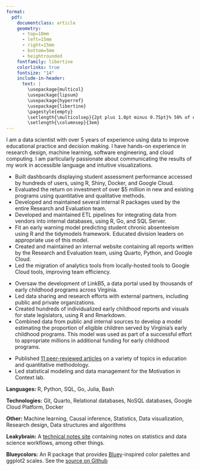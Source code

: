 ---
format: 
  pdf: 
    documentclass: article
    geometry:
      - top=10mm
      - left=15mm
      - right=15mm
      - bottom=5mm
      - heightrounded
    fontfamily: libertine
    colorlinks: true
    fontsize: "14"
    include-in-header: 
      text: |
        \usepackage{multicol}
        \usepackage{lipsum}
        \usepackage{hyperref}
        \usepackage{libertine}
        \pagestyle{empty}
        \setlength{\multicolsep}{2pt plus 1.0pt minus 0.75pt}% 50% of original values
        \setlength{\columnsep}{3em}
---

<!-- Title -->
\begin{huge}\begin{center}{\bf Eric Ekholm}\end{center}\end{huge}

<!-- Contact Info -->
\begin{center}eric.ekholm@gmail.com ∙ \href{https://ericekholm.com}{Website} ∙ \href{https://github.com/ekholme}{Github} ∙ \href{https://www.linkedin.com/in/eric-ekholm-8a481022}{LinkedIn}\end{center}
\vspace{5pt}

I am a data scientist with over 5 years of experience using data to improve educational practice and decision making. I have hands-on experience in research design, machine learning, software engineering, and cloud computing. I am particularly passionate about communicating the results of my work in accessible language and intuitive visualizations.

<!-- Experience 1 -->
\begin{large}
  {\bf Work Experience}
  \vspace{3pt}
  \hrule
\end{large}
  \begin{multicols}{2}
    \begin{flushleft}{\bf Data Specialist}\end{flushleft}
    \begin{flushright}{\bf 2021-Present}\end{flushright}
  \end{multicols}
\vspace{-0.25cm}
\emph{Chesterfield County Public Schools, Midlothian, VA}

* Built dashboards displaying student assessment performance accessed by hundreds of users, using R, Shiny, Docker, and Google Cloud. 
* Evaluated the return on investment of over $5 million in new and existing programs using quantitative and qualitative methods.
* Developed and maintained several internal R packages used by the entire Research and Evaluation team.
* Developed and maintained ETL pipelines for integrating data from vendors into internal databases, using R, Go, and SQL Server.
* Fit an early warning model predicting student chronic absenteeism using R and the tidymodels framework. Educated division leaders on appropriate use of this model.
* Created and maintained an internal website containing all reports written by the Research and Evaluation team, using Quarto, Python, and Google Cloud.
* Led the migration of analytics tools from locally-hosted tools to Google Cloud tools, improving team efficiency.

\vspace{7pt}

<!-- Experience 2 -->
  \begin{multicols}{2}
    \begin{flushleft}{\bf Associate Director, Early Childhood Data}\end{flushleft}
    \begin{flushright}{\bf 2019-2021}\end{flushright}
  \end{multicols}
\vspace{-0.25cm}
\emph{Virginia Department of Education, Richmond, VA}

* Oversaw the development of LinkB5, a data portal used by thousands of early childhood programs across Virginia.
* Led data sharing and research efforts with external partners, including public and private organizations.
* Created hundreds of individualized early childhood reports and visuals for state legislators, using R and Rmarkdown.
* Combined data from public and internal sources to develop a model estimating the proportion of eligible children served by Virginia's early childhood programs. This model was used as part of a successful effort to appropriate millions in additional funding for early childhood programs.

\vspace{7pt}

<!-- Experience 3 -->
  \begin{multicols}{2}
    \begin{flushleft}{\bf Graduate Research Assistant}\end{flushleft}
    \begin{flushright}{\bf 2016-2019}\end{flushright}
  \end{multicols}
\vspace{-0.25cm}
\emph{Virginia Commonwealth University School of Education, Richmond, VA}

* Published [11 peer-reviewed articles](https://www.ericekholm.com/pubs.html) on a variety of topics in education and quantitative methodology.
* Led statistical modeling and data management for the Motivation in Context lab.

<!-- Education -->
\begin{large}
  {\bf Education}
  \vspace{3pt}
  \hrule
\end{large}

  \begin{multicols}{2}
  \begin{flushleft}{\bf Ph.D, Educational Psychology}\end{flushleft}
  \begin{flushright}{\bf 2016-2019}\end{flushright}
  \end{multicols}
  \vspace{-0.25cm}
  \emph{Virginia Commonwealth University, Richmond, VA}
  \vspace{.2 cm}

  \begin{multicols}{2}
  \begin{flushleft}{\bf M.T., Education}\end{flushleft}
  \begin{flushright}{\bf 2011-2012}\end{flushright}
  \end{multicols}
  \vspace{-0.25cm}
  \emph{Virginia Commonwealth University, Richmond, VA}
  \vspace{.2 cm}

  \begin{multicols}{2}
  \begin{flushleft}{\bf B.A., English}\end{flushleft}
  \begin{flushright}{\bf 2006-2010}\end{flushright}
  \end{multicols}
  \vspace{-0.25cm}
  \emph{Virginia Tech, Blacksburg, VA}

\vspace{7pt}

<!-- Technologies and Languages -->
\begin{large}
  {\bf Technologies and Languages}
  \vspace{3pt}
  \hrule
\end{large}
\vspace{7pt}
**Languages:** R, Python, SQL, Go, Julia, Bash
\vspace{-0.2cm}

**Technologies:** Git, Quarto, Relational databases, NoSQL databases, Google Cloud Platform, Docker
\vspace{-0.2cm}

**Other:** Machine learning, Causal inference, Statistics, Data visualization, Research design, Data structures and algorithms

<!-- Projects -->
\begin{large}
  {\bf Projects}
  \vspace{3pt}
  \hrule
\end{large}
\vspace{7pt}
**Leakybrain:** A [technical notes site](https://leakybrain.netlify.app/) containing notes on statistics and data science workflows, among other things.
\vspace{-0.2cm}

**Blueycolors:** An R package that provides [Bluey](https://www.bluey.tv/)-inspired color palettes and ggplot2 scales. See the [source on Github](https://github.com/ekholme/blueycolors)


